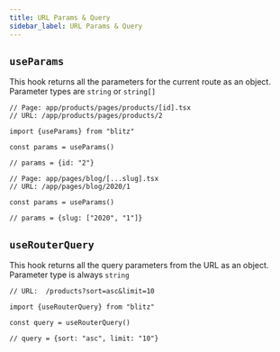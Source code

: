 ```yaml
---
title: URL Params & Query
sidebar_label: URL Params & Query
---
```


## `useParams`

This hook returns all the parameters for the current route as an object. Parameter types are `string` or `string[]`

```tsx
// Page: app/products/pages/products/[id].tsx
// URL: /app/products/pages/products/2

import {useParams} from "blitz"

const params = useParams()

// params = {id: "2"}
```

```tsx
// Page: app/pages/blog/[...slug].tsx
// URL: /app/pages/blog/2020/1

const params = useParams()

// params = {slug: ["2020", "1"]}
```

## `useRouterQuery`

This hook returns all the query parameters from the URL as an object. Parameter type is always `string`

```tsx
// URL:  /products?sort=asc&limit=10

import {useRouterQuery} from "blitz"

const query = useRouterQuery()

// query = {sort: "asc", limit: "10"}
```

